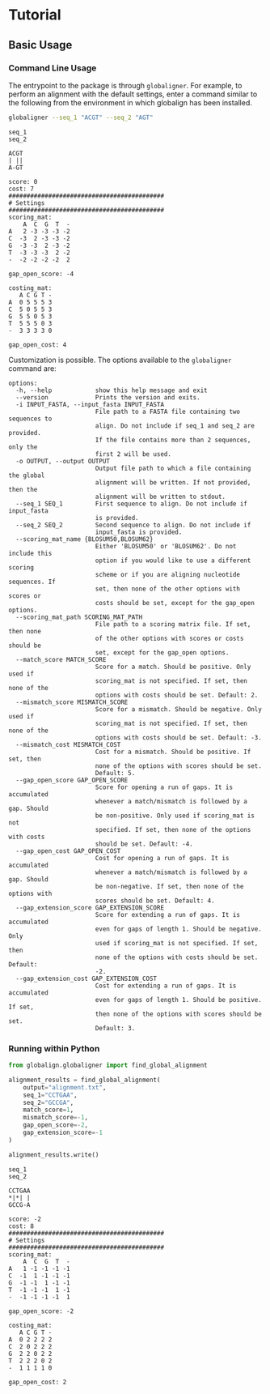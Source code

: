 # Tutorial

## Basic Usage

### Command Line Usage

The entrypoint to the package is through `globaligner`.  For example, to perform an alignment with the default settings, enter a command similar to the following from the environment in which globalign has been installed.

```bash
globaligner --seq_1 "ACGT" --seq_2 "AGT"
```

::: {.callout-note appearance="default" collapse=true icon=false title="Output"}

```
seq_1
seq_2

ACGT
| ||
A-GT

score: 0
cost: 7
###########################################
# Settings
###########################################
scoring_mat:
    A  C  G  T  -
A   2 -3 -3 -3 -2
C  -3  2 -3 -3 -2
G  -3 -3  2 -3 -2
T  -3 -3 -3  2 -2
-  -2 -2 -2 -2  2

gap_open_score: -4

costing_mat:
   A C G T -
A  0 5 5 5 3
C  5 0 5 5 3
G  5 5 0 5 3
T  5 5 5 0 3
-  3 3 3 3 0

gap_open_cost: 4
```
:::

Customization is possible.  The options available to the `globaligner` command are:

::: {.callout-note appearance="default" collapse=true icon=false title="Options"}
```
options:
  -h, --help            show this help message and exit
  --version             Prints the version and exits.
  -i INPUT_FASTA, --input_fasta INPUT_FASTA
                        File path to a FASTA file containing two sequences to
                        align. Do not include if seq_1 and seq_2 are provided.
                        If the file contains more than 2 sequences, only the
                        first 2 will be used.
  -o OUTPUT, --output OUTPUT
                        Output file path to which a file containing the global
                        alignment will be written. If not provided, then the
                        alignment will be written to stdout.
  --seq_1 SEQ_1         First sequence to align. Do not include if input_fasta
                        is provided.
  --seq_2 SEQ_2         Second sequence to align. Do not include if
                        input_fasta is provided.
  --scoring_mat_name {BLOSUM50,BLOSUM62}
                        Either 'BLOSUM50' or 'BLOSUM62'. Do not include this
                        option if you would like to use a different scoring
                        scheme or if you are aligning nucleotide sequences. If
                        set, then none of the other options with scores or
                        costs should be set, except for the gap_open options.
  --scoring_mat_path SCORING_MAT_PATH
                        File path to a scoring matrix file. If set, then none
                        of the other options with scores or costs should be
                        set, except for the gap_open options.
  --match_score MATCH_SCORE
                        Score for a match. Should be positive. Only used if
                        scoring_mat is not specified. If set, then none of the
                        options with costs should be set. Default: 2.
  --mismatch_score MISMATCH_SCORE
                        Score for a mismatch. Should be negative. Only used if
                        scoring_mat is not specified. If set, then none of the
                        options with costs should be set. Default: -3.
  --mismatch_cost MISMATCH_COST
                        Cost for a mismatch. Should be positive. If set, then
                        none of the options with scores should be set.
                        Default: 5.
  --gap_open_score GAP_OPEN_SCORE
                        Score for opening a run of gaps. It is accumulated
                        whenever a match/mismatch is followed by a gap. Should
                        be non-positive. Only used if scoring_mat is not
                        specified. If set, then none of the options with costs
                        should be set. Default: -4.
  --gap_open_cost GAP_OPEN_COST
                        Cost for opening a run of gaps. It is accumulated
                        whenever a match/mismatch is followed by a gap. Should
                        be non-negative. If set, then none of the options with
                        scores should be set. Default: 4.
  --gap_extension_score GAP_EXTENSION_SCORE
                        Score for extending a run of gaps. It is accumulated
                        even for gaps of length 1. Should be negative. Only
                        used if scoring_mat is not specified. If set, then
                        none of the options with costs should be set. Default:
                        -2.
  --gap_extension_cost GAP_EXTENSION_COST
                        Cost for extending a run of gaps. It is accumulated
                        even for gaps of length 1. Should be positive. If set,
                        then none of the options with scores should be set.
                        Default: 3.
```
:::

### Running within Python

```python
from globalign.globaligner import find_global_alignment

alignment_results = find_global_alignment(
    output="alignment.txt",
    seq_1="CCTGAA",
    seq_2="GCCGA",
    match_score=1,
    mismatch_score=-1,
    gap_open_score=-2,
    gap_extension_score=-1
)

alignment_results.write()
```

::: {.callout-note appearance="default" collapse=true icon=false title="alignment.txt"}

```
seq_1
seq_2

CCTGAA
*|*| |
GCCG-A

score: -2
cost: 8
###########################################
# Settings
###########################################
scoring_mat:
    A  C  G  T  -
A   1 -1 -1 -1 -1
C  -1  1 -1 -1 -1
G  -1 -1  1 -1 -1
T  -1 -1 -1  1 -1
-  -1 -1 -1 -1  1

gap_open_score: -2

costing_mat:
   A C G T -
A  0 2 2 2 2
C  2 0 2 2 2
G  2 2 0 2 2
T  2 2 2 0 2
-  1 1 1 1 0

gap_open_cost: 2
```
:::

